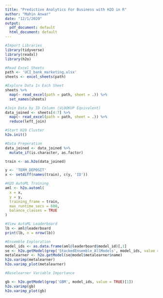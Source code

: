 ---
title: "Predictive Analytics For Business with H2O in R"
author: "Mahin Anwar"
date: "12/1/2020"
output:
  pdf_document: default
  html_document: default
---

```{r}
#Import Libraries
library(tidyverse)
library(readxl)
library(h2o)
```

```{r}
#Read Excel Sheets
path <- 'UCI_bank_marketing.xlsx' 
sheets <- excel_sheets(path)
```

```{r}
#Explore Data In Each Sheet
sheets %>%
  map(~ read_excel(path = path, sheet = .)) %>%
  set_names(sheets)
```

```{r}
#Join Data by ID Column (VLOOKUP Equivalent)
data_joined <- sheets[4:7] %>%
  map(~ read_excel(path = path, sheet = .)) %>%
  reduce(left_join)
```

```{r}
#Start H20 Cluster
h2o.init()

```

```{r}
#Data Preperation
data_joined <- data_joined %>%
  mutate_if(is.character, as.factor)

train <- as.h2o(data_joined)

y <- 'TERM_DEPOSIT'
x <- setdiff(names(train), c(y, 'ID'))
```

```{r}
#H2O AutoML Training
aml <- h2o.automl(
  x = x,
  y = y,
  training_frame = train,
  max_runtime_secs = 600,
  balance_classes = TRUE
)
```

```{r}
#View AutoML Leaderboard
lb <- aml@leaderboard 
print(lb, n = nrow(lb))

```

```{r}
#Ensemble Exploration
model_ids <- as.data.frame(aml@leaderboard$model_id)[,1]
se <- h2o.getModel(grep('StackedEnsemble_AllModels', model_ids, value = TRUE)[1])
metalearner <- h2o.getModel(se@model$metalearner$name)
h2o.varimp(metalearner)
h2o.varimp_plot(metalearner)
```

```{r}
#Baselearner Variable Importance

gb <- h2o.getModel(grep('GBM', model_ids, value = TRUE)[1])
h2o.varimp(gb)
h2o.varimp_plot(gb)
```
